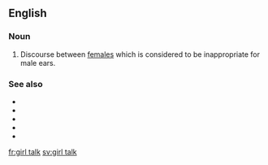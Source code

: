 ==English==

===Noun===
{{en-noun|-}}

# Discourse between [[female]]s which is considered to be inappropriate for male ears.

===See also===
* {{l|en|guy talk}}
* {{l|en|man talk}}
* {{l|en|baby talk}}
* {{l|en|crazy talk}}
* {{l|en|something to talk about}}

[[fr:girl talk]]
[[sv:girl talk]]